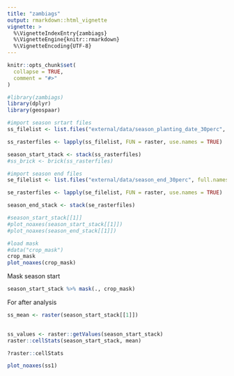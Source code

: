 ```yaml
---
title: "zambiags"
output: rmarkdown::html_vignette
vignette: >
  %\VignetteIndexEntry{zambiags}
  %\VignetteEngine{knitr::rmarkdown}
  %\VignetteEncoding{UTF-8}
---
```


```r
knitr::opts_chunk$set(
  collapse = TRUE,
  comment = "#>"
)
```

```r
#library(zambiags)
library(dplyr)
library(geospaar)
```


```r
#import season srtart files
ss_filelist <- list.files("external/data/season_planting_date_30perc", full.names = TRUE)

ss_rasterfiles <- lapply(ss_filelist, FUN = raster, use.names = TRUE)

season_start_stack <- stack(ss_rasterfiles)
#ss_brick <- brick(ss_rasterfiles)
```

```r
#import season end files
se_filelist <- list.files("external/data/season_end_30perc", full.names = TRUE)

se_rasterfiles <- lapply(se_filelist, FUN = raster, use.names = TRUE)

season_end_stack <- stack(se_rasterfiles)
```

```r
#season_start_stack[[1]]
#plot_noaxes(season_start_stack[[1]])
#plot_noaxes(season_end_stack[[1]])
```

```r
#load mask
#data("crop_mask")
crop_mask
plot_noaxes(crop_mask)
```


Mask season start
```r
season_start_stack %>% mask(., crop_mask)
```


For after analysis
```r
ss_mean <- raster(season_start_stack[[1]])

  
ss_values <- raster::getValues(season_start_stack)
raster::cellStats(season_start_stack, mean)

?raster::cellStats

plot_noaxes(ss1)
```

